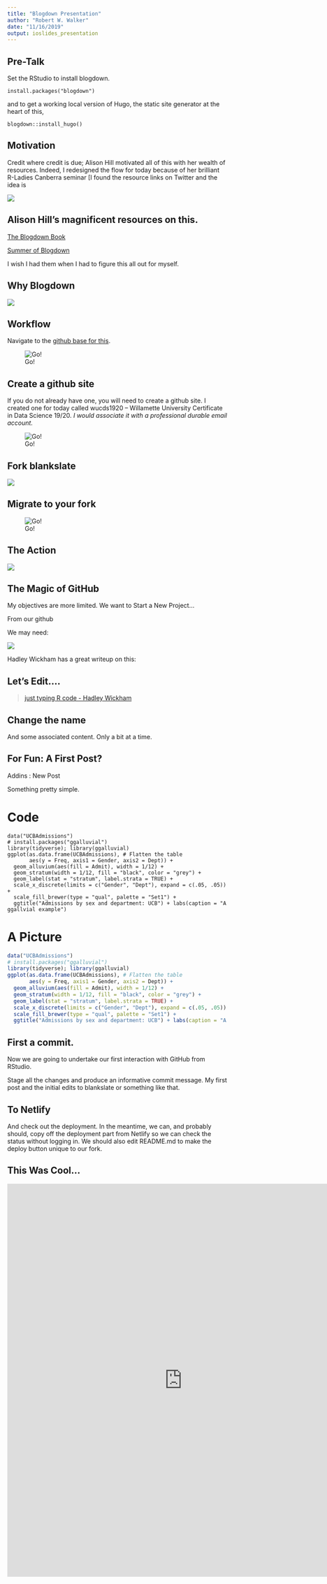 ```yaml
---
title: "Blogdown Presentation"
author: "Robert W. Walker"
date: "11/16/2019"
output: ioslides_presentation
---
```


## Pre-Talk

Set the RStudio to install blogdown.


```
install.packages("blogdown")
```

and to get a working local version of Hugo, the static site generator at the heart of this,

```
blogdown::install_hugo()
```

## Motivation

Credit where credit is due; Alison Hill motivated all of this with her wealth of resources.  Indeed, I redesigned the flow for today because of her brilliant R-Ladies Canberra seminar [I found the resource links on Twitter and the idea is 

![](https://media.giphy.com/media/vyaVOTmCl7o1MAlnwK/giphy.gif)

## Alison Hill's magnificent resources on this.  

[The Blogdown Book](https://bookdown.org/yihui/blogdown/)

[Summer of Blogdown](https://summer-of-blogdown.netlify.com/)

I wish I had them when I had to figure this all out for myself.

## Why Blogdown

![](../img//HadleyThread.png)

## Workflow

Navigate to the [github base for this](https://github.com/WUCDS1920/blankslate).

![Go!](https://media.giphy.com/media/69D4FSNqihhKpFcc1a/giphy.gif)

## Create a github site

If you do not already have one, you will need to create a github site.  I created one for today called wucds1920 -- Willamette University Certificate in Data Science 19/20.  *I would associate it with a professional durable email account.*

![Go!](https://media.giphy.com/media/69D4FSNqihhKpFcc1a/giphy.gif)

##  Fork blankslate

![](../img//ForkMe.png)

## Migrate to your fork

![Go!](https://media.giphy.com/media/69D4FSNqihhKpFcc1a/giphy.gif)

## The Action

![](../img/TheAction.png)


## The Magic of GitHub

My objectives are more limited.  We want to Start a New Project...

From our github

We may need:

![](../img/GitandRStudio.png)

Hadley Wickham has a great writeup on this:
[](http://r-pkgs.had.co.nz/git.html)

## Let's Edit....

<blockquote class="imgur-embed-pub" lang="en" data-id="7J1bEaJ"><a href="//imgur.com/7J1bEaJ">just typing R code - Hadley Wickham</a></blockquote><script async src="//s.imgur.com/min/embed.js" charset="utf-8"></script>

## Change the name

And some associated content.  Only a bit at a time.

## For Fun: A First Post?

Addins : New Post

Something pretty simple.

# Code

```
data("UCBAdmissions")
# install.packages("ggalluvial")
library(tidyverse); library(ggalluvial)
ggplot(as.data.frame(UCBAdmissions), # Flatten the table
       aes(y = Freq, axis1 = Gender, axis2 = Dept)) +
  geom_alluvium(aes(fill = Admit), width = 1/12) +
  geom_stratum(width = 1/12, fill = "black", color = "grey") +
  geom_label(stat = "stratum", label.strata = TRUE) +
  scale_x_discrete(limits = c("Gender", "Dept"), expand = c(.05, .05)) +
  scale_fill_brewer(type = "qual", palette = "Set1") +
  ggtitle("Admissions by sex and department: UCB") + labs(caption = "A ggallvial example")
```

# A Picture

```r
data("UCBAdmissions")
# install.packages("ggalluvial")
library(tidyverse); library(ggalluvial)
ggplot(as.data.frame(UCBAdmissions), # Flatten the table
       aes(y = Freq, axis1 = Gender, axis2 = Dept)) +
  geom_alluvium(aes(fill = Admit), width = 1/12) +
  geom_stratum(width = 1/12, fill = "black", color = "grey") +
  geom_label(stat = "stratum", label.strata = TRUE) +
  scale_x_discrete(limits = c("Gender", "Dept"), expand = c(.05, .05)) +
  scale_fill_brewer(type = "qual", palette = "Set1") +
  ggtitle("Admissions by sex and department: UCB") + labs(caption = "A ggallvial example")
```
  

## First a commit.

Now we are going to undertake our first interaction with GitHub from RStudio.

Stage all the changes and produce an informative commit message.  My first post and the initial edits to blankslate or something like that.

## To Netlify

And check out the deployment.  In the meantime, we can, and probably should, copy off the deployment part from Netlify so we can check the status without logging in.  We should also edit README.md to make the deploy button unique to our fork.

## This Was Cool...

<iframe src="https://rwalkerwu.shinyapps.io/NFL-Scrapr/" width="800" height="900" style="border: none;"></iframe>